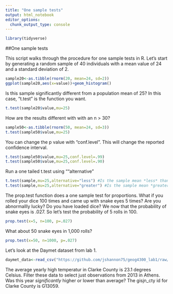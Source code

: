 ```yaml
---
title: "One sample tests"
output: html_notebook
editor_options: 
  chunk_output_type: console
---
```


```r
library(tidyverse)
```


##One sample tests

This script walks through the procedure for one sample tests in R. Let's start by generating a random sample of 40 individuals with a mean value of 24 and a standard deviation of 2. 

```r
sample20<-as.tibble(rnorm(20, mean=24, sd=2))
ggplot(sample20,aes(x=value))+geom_histogram()
```

Is this sample significantly different from a population mean of 25? In this case, "t.test" is the function you want.

```r
t.test(sample20$value,mu=25)
```

How are the results different with with an n > 30? 

```r
sample50<-as.tibble(rnorm(50, mean=24, sd=3))
t.test(sample50$value,mu=25)
```

You can change the p value with "conf.level". This will change the reported confidence interval.
```r
t.test(sample50$value,mu=25,conf.level=.99)
t.test(sample50$value,mu=25,conf.level=.90)
```

Run a one tailed t.test using ""alternative"
```r
t.test(sample,mu=25,alternative="less") #Is the sample mean *less* than 25?
t.test(sample,mu=25,alternative="greater") #Is the sample mean *greater* than 25?
```

The prop.test function does a one sample test for proportions. What if you rolled your dice 100 times and came up with snake eyes 5 times? Are you abnormallly lucky? Do you have loaded dice? We now that the probability of snake eyes is .027. So let's test the probability of 5 rolls in 100.
```r
prop.test(x=5, n=100, p=.027)
```

What about 50 snake eyes in 1,000 rolls?
```r
prop.test(x=50, n=1000, p=.027)
```

Let's look at the Daymet dataset from lab 1.
```r
daymet_data<-read_csv("https://github.com/jshannon75/geog4300_lab1/raw/master/Daymet_Cty_Summary_2005_2015.csv")
```

The average yearly high temperatur in Clarke County is 23.1 degrees Celsius. Filter these data to select just observations from 2013 in Athens. Was this year *significantly* higher or lower than average? The gisjn_cty id for Clarke County is G13059.